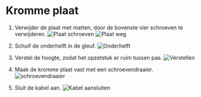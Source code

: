 
# Kromme plaat

1. Verwijder de plaat met matten, door de bovenste vier schroeven te verwijderen.
![Plaat schroeven](public/assets/hot-press/extra/HotPressExtra-3.jpeg)
![Plaat weg](public/assets/hot-press/extra/HotPressExtra-4.jpeg)

2. Schuif de onderhelft in de gleuf.
![Onderhelft](public/assets/hot-press/extra/HotPressExtra-5.jpeg)

3. Verstel de hoogte, zodat het opzetstuk er ruim tussen pas.
![Verstellen](public/assets/hot-press/extra/HotPressExtra-6.jpeg)

4. Maak de kromme plaat vast met een schroevendraaier.
![schroevendraaier](public/assets/hot-press/extra/HotPressExtra-7.jpeg)

5. Sluit de kabel aan.
![Kabel aansluiten](public/assets/hot-press/extra/HotPressExtra-8.jpeg)